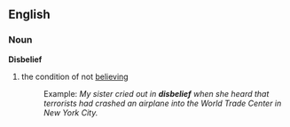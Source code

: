 ==English==
===Noun===
'''Disbelief'''

#the condition of not [[believing]]
#:Example: ''My sister cried out in '''disbelief''' when she heard that terrorists had crashed an airplane into the World Trade Center in New York City.''